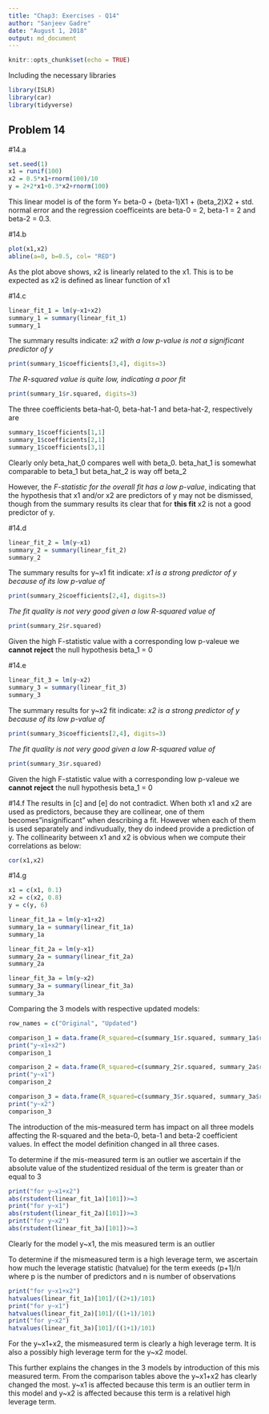 ```yaml
---
title: "Chap3: Exercises - Q14"
author: "Sanjeev Gadre"
date: "August 1, 2018"
output: md_document
---
```


```r
knitr::opts_chunk$set(echo = TRUE)
```
Including the necessary libraries

```r
library(ISLR)
library(car)
library(tidyverse)
```

## Problem 14

#14.a
```r
set.seed(1)
x1 = runif(100)
x2 = 0.5*x1+rnorm(100)/10
y = 2+2*x1+0.3*x2+rnorm(100)
```

This linear model is of the form Y= beta-0 + (beta-1)X1 + (beta_2)X2 + std. normal error and the regression coefficeints are beta-0 = 2, beta-1 = 2 and beta-2 = 0.3.

#14.b
```r
plot(x1,x2)
abline(a=0, b=0.5, col= "RED")
```

As the plot above shows, x2 is linearly related to the x1. This is to be expected as x2 is defined as linear function of x1

#14.c
```r
linear_fit_1 = lm(y~x1+x2)
summary_1 = summary(linear_fit_1)
summary_1
```

The summary results indicate:
*x2 with a low p-value is not a significant predictor of y*
```r
print(summary_1$coefficients[3,4], digits=3)
```

*The R-squared value is quite low, indicating a poor fit*
```r
print(summary_1$r.squared, digits=3)
```



The three coefficients beta-hat-0, beta-hat-1 and beta-hat-2, respectively are
```r
summary_1$coefficients[1,1]
summary_1$coefficients[2,1]
summary_1$coefficients[3,1]
```

Clearly only beta_hat_0 compares well with beta_0. beta_hat_1 is somewhat comparable to beta_1 but beta_hat_2 is way off beta_2

However, the *F-statistic for the overall fit has a low p-value*, indicating that the hypothesis that x1 and/or x2 are predictors of y may not be dismissed, though from the summary results its clear that for **this fit** x2 is not a good predictor of y.

#14.d
```r
linear_fit_2 = lm(y~x1)
summary_2 = summary(linear_fit_2)
summary_2
```

The summary results for y~x1 fit indicate:
*x1 is a strong predictor of y because of its low p-value of*
```r
print(summary_2$coefficients[2,4], digits=3)
```

*The fit quality is not very good given a low R-squared value of*
```r
print(summary_2$r.squared)
```

Given the high F-statistic value with a corresponding low p-valeue we **cannot reject** the null hypothesis beta_1 = 0

#14.e
```r
linear_fit_3 = lm(y~x2)
summary_3 = summary(linear_fit_3)
summary_3
```

The summary results for y~x2 fit indicate:
*x2 is a strong predictor of y because of its low p-value of*
```r
print(summary_3$coefficients[2,4], digits=3)
```

*The fit quality is not very good given a low R-squared value of*
```r
print(summary_3$r.squared)
```

Given the high F-statistic value with a corresponding low p-valeue we **cannot reject** the null hypothesis beta_1 = 0

#14.f
The results in [c] and [e] do not contradict. When both x1 and x2 are used as predictors, because they are collinear, one of them becomes"insignificant" when describing a fit. However when each of them is used separately and indivudually, they do indeed provide a prediction of y. The collinearity between x1 and x2 is obvious when we compute their correlations as below:
```r
cor(x1,x2)
```


#14.g
```r
x1 = c(x1, 0.1)
x2 = c(x2, 0.8)
y = c(y, 6)

linear_fit_1a = lm(y~x1+x2)
summary_1a = summary(linear_fit_1a)
summary_1a

linear_fit_2a = lm(y~x1)
summary_2a = summary(linear_fit_2a)
summary_2a

linear_fit_3a = lm(y~x2)
summary_3a = summary(linear_fit_3a)
summary_3a

```

Comparing the 3 models with respective updated models:
```r
row_names = c("Original", "Updated")

comparison_1 = data.frame(R_squared=c(summary_1$r.squared, summary_1a$r.squared), beta_0=c(summary_1$coefficients[1,1], summary_1a$coefficients[1,1]), beta_1=c(summary_1$coefficients[2,1], summary_1a$coefficients[2,1]), beta_2=c(summary_1$coefficients[3,1], summary_1a$coefficients[3,1]),row.names = row_names)
print("y~x1+x2")
comparison_1

comparison_2 = data.frame(R_squared=c(summary_2$r.squared, summary_2a$r.squared), beta_0=c(summary_2$coefficients[1,1], summary_2a$coefficients[1,1]), beta_1=c(summary_2$coefficients[2,1], summary_2a$coefficients[2,1]),row.names = row_names)
print("y~x1")
comparison_2

comparison_3 = data.frame(R_squared=c(summary_3$r.squared, summary_3a$r.squared), beta_0=c(summary_3$coefficients[1,1], summary_3a$coefficients[1,1]), beta_1=c(summary_3$coefficients[2,1], summary_3a$coefficients[2,1]),row.names = row_names)
print("y~x2")
comparison_3
```

The introduction of the mis-measured term has impact on all three models affecting the R-squared and the beta-0, beta-1 and beta-2 coefficient values. In effect the model definition changed in all three cases.

To determine if the mis-measured term is an outlier we ascertain if the absolute value of the studentized residual of the term is greater than or equal to 3
```r
print("for y~x1+x2")
abs(rstudent(linear_fit_1a)[101])>=3
print("for y~x1")
abs(rstudent(linear_fit_2a)[101])>=3
print("for y~x2")
abs(rstudent(linear_fit_3a)[101])>=3
```

Clearly for the model y~x1, the mis measured term is an outlier

To determine if the mismeasured term is a high leverage term, we ascertain how much the leverage statistic (hatvalue) for the term exeeds (p+1)/n where p is the number of predictors and n is number of observations
```r
print("for y~x1+x2")
hatvalues(linear_fit_1a)[101]/((2+1)/101)
print("for y~x1")
hatvalues(linear_fit_2a)[101]/((1+1)/101)
print("for y~x2")
hatvalues(linear_fit_3a)[101]/((1+1)/101)
```
For the y~x1+x2, the mismeasured term is clearly a high leverage term. It is also a possibly high leverage term for the y~x2 model.

This further explains the changes in the 3 models by introduction of this mis measured term. From the comparison tables above the y~x1+x2 has clearly changed the most. y~x1 is affected because this term is an outlier term in this model and y~x2 is affected because this term is a relativel high leverage term.
